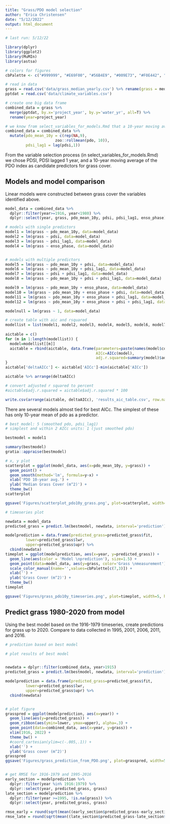 ```yaml
---
title: "Grass/PDO model selection"
author: "Erica Christensen"
date: "5/12/2022"
output: html_document
---
```


```r
# last run: 5/12/22

library(dplyr)
library(ggplot2)
library(MuMIn)
library(astsa)

# colors for figures
cbPalette <- c("#999999", "#E69F00", "#56B4E9", "#009E73", "#F0E442", "#0072B2", "#D55E00", "#CC79A7")

# read in data
grass = read.csv('data/grass_median_yearly.csv') %>% rename(grass = median_grass)
pptdat = read.csv('data/climate_variables.csv')

# create one big data frame
combined_data = grass %>%
  merge(pptdat, by.x='project_year', by.y='water_yr', all=T) %>%
  rename(year=project_year)

# we know from select_variables_for_models.Rmd that a 10-year moving average of PDO should be included in models, and a 1-year lag of pdsi
combined_data = combined_data %>%
  mutate(pdo_mean_10y = c(rep(NA,9),
                      zoo::rollmean(pdo, 10)),
         pdsi_lag1 = lag(pdsi,1))

```


From the variable selection process (in select_variables_for_models.Rmd) we chose PDSI, PDSI lagged 1 year, and a 10-year moving average of the PDO index as candidate predictors for grass cover.  


## Models and model comparison

Linear models were constructed between grass cover the variables identified above.  

```r
model_data = combined_data %>%
  dplyr::filter(year>=1916, year<1980) %>%
  dplyr::select(year, grass, pdo_mean_10y, pdsi, pdsi_lag1, enso_phase)

# models with single predictors
model1 = lm(grass ~ pdo_mean_10y, data=model_data)
model2 = lm(grass ~ pdsi, data=model_data)
model3 = lm(grass ~ pdsi_lag1, data=model_data)
model4 = lm(grass ~ enso_phase, data=model_data)


# models with multiple predictors
model5 = lm(grass ~ pdo_mean_10y + pdsi, data=model_data)
model6 = lm(grass ~ pdo_mean_10y + pdsi_lag1, data=model_data)
model7 = lm(grass ~ pdsi + pdsi_lag1, data=model_data)
model8 = lm(grass ~ pdo_mean_10y + pdsi + pdsi_lag1, data=model_data)

model9 = lm(grass ~ pdo_mean_10y + enso_phase, data=model_data)
model10 = lm(grass ~ pdo_mean_10y + enso_phase + pdsi, data=model_data)
model11 = lm(grass ~ pdo_mean_10y + enso_phase + pdsi_lag1, data=model_data)
model12 = lm(grass ~ pdo_mean_10y + enso_phase + pdsi + pdsi_lag1, data=model_data)

modelnull = lm(grass ~ 1, data=model_data)

# create table with aic and rsquared
modellist = list(model1, model2, model3, model4, model5, model6, model7, model8, model9, model10, model11, model12, modelnull)
                 
aictable = c()
for (m in 1:length(modellist)) {
  model=modellist[[m]]
  aictable = rbind(aictable, data.frame(parameters=paste(names(model$coefficients),collapse=', '),
                                        AICc=AICc(model),
                                        adj.r.squared=summary(model)$adj.r.squared))
}
aictable['deltaAICc'] <- aictable['AICc']-min(aictable['AICc'])

aictable %>% arrange(deltaAICc)

# convert adjusted r squared to percent
#aictable$adj.r.squared = aictable$adj.r.squared * 100

write.csv(arrange(aictable, deltaAICc), 'results_aic_table.csv', row.names=F)
```

There are several models almost tied for best AICc. The simplest of these has only 10-year mean of pdo as a predictor. 

```r

# best model: 5 (smoothed pdo, pdsi_lag1)
# simplest and within 2 AICc units: 1 (just smoothed pdo)

bestmodel = model1

summary(bestmodel)
gratia::appraise(bestmodel)

# x, y plot
scatterplot = ggplot(model_data, aes(x=pdo_mean_10y, y=grass)) +
  geom_point() +
  geom_smooth(method='lm', formula=y~x) +
  xlab('PDO 10-year avg.') +
  ylab('Median Grass Cover (m^2)') +
  theme_bw() 
scatterplot

ggsave('Figures/scatterplot_pdo10y_grass.png', plot=scatterplot, width=4, height=3)

# timeseries plot

newdata = model_data 
predicted_grass = predict.lm(bestmodel, newdata, interval='prediction') %>% as.data.frame()

modelprediction = data.frame(predicted_grass=predicted_grass$fit,
         lower=predicted_grass$lwr,
         upper=predicted_grass$upr) %>%
  cbind(newdata)
timeplot = ggplot(modelprediction, aes(x=year, y=predicted_grass)) +
  geom_line(aes(color = 'Model \nprediction'), size=1.5) +
  geom_point(data=model_data, aes(y=grass, color='Grass \nmeasurement')) +
  scale_color_manual(name='',values=cbPalette[c(7,3)]) +
  xlab('') +
  ylab('Grass Cover (m^2)') +
  theme_bw() 
timeplot

ggsave('Figures/grass_pdo10y_timeseries.png', plot=timeplot, width=5, height=3)
```

## Predict grass 1980-2020 from model

Using the best model based on the 1916-1979 timeseries, create predictions for grass up to 2020. Compare to data collected in 1995, 2001, 2006, 2011, and 2016.


```r
# prediction based on best model

# plot results of best model


newdata = dplyr::filter(combined_data, year>1915) 
predicted_grass = predict.lm(bestmodel, newdata, interval='prediction') %>% as.data.frame()

modelprediction = data.frame(predicted_grass=predicted_grass$fit,
         lower=predicted_grass$lwr,
         upper=predicted_grass$upr) %>%
  cbind(newdata)


# plot figure
grasspred = ggplot(modelprediction, aes(x=year)) +
  geom_line(aes(y=predicted_grass)) +
  geom_ribbon(aes(ymin=lower, ymax=upper), alpha=.3) +
  geom_point(data=combined_data, aes(x=year, y=grass)) +
  xlim(1916, 2022) +
  theme_bw() +
  #coord_cartesian(ylim=c(-.005,.1)) +
  xlab('') +
  ylab('Grass cover (m^2)')
grasspred
ggsave('Figures/grass_prediction_from_PDO.png', plot=grasspred, width=5, height=4)


# get RMSE for 1916-1979 and 1995-2016
early_section = modelprediction %>%
  dplyr::filter(year %in% 1916:1979) %>%
  dplyr::select(year, predicted_grass, grass)
late_section = modelprediction %>%
  dplyr::filter(year >=1995, !is.na(grass)) %>%
  dplyr::select(year, predicted_grass, grass)

rmse_early = round(sqrt(mean((early_section$predicted_grass-early_section$grass)^2)), digits=2)
rmse_late = round(sqrt(mean((late_section$predicted_grass-late_section$grass)^2)), digits=2)
```

